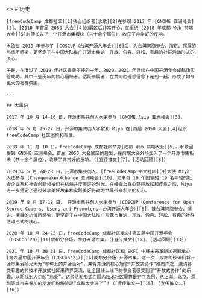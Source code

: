 
<>
  <PageHead />
  <PageContent>
    # 历史

    [freeCodeCamp 成都社区][1]核心组织者[水歌][2]在参观 2017 年 [GNOME 亚洲峰会][3]、[2018 年首届 2050 大会][4]的展区后非常开心，在组织 [2018 年成都 Web 前端大会][5]时便加入了一个开源市集板块（共十余个展位），收获了非常好的反响。

    水歌在 2019 年参与了 [COSCUP（台湾开源人年会）][6]后，为台湾同胞参会、演讲、摆展的热情所感染，更坚定了在中国大陆推广开源市集这一开放、包容、轻松、有趣的社群活动形式的决心。

    于是，在度过了 2019 年社区青黄不接的一年，2020、2021 年连续在中国开源年会成都场实验成功。其中一些历年的核心组织者、活跃参展者，在共同的理想信念下走到一起，形成了如今更大的社群氛围。

    ---

    ## 大事记

    2017 年 10 月 14-16 日，开源市集共创人水歌参与 [GNOME.Asia 亚洲峰会][3]。

    2018 年 5 月 25-27 日，开源市集共创人水歌和 Miya 在[首届 2050 大会][4]组织 freeCodeCamp 社区团聚和布展。

    2018 年 11 月 10 日，freeCodeCamp 成都社区举办[成都 Web 前端大会][5]。水歌因受到 GNOME 亚洲峰会、首届 2050 大会展区的启发，在前端大会外场加入了一个开源市集板块（共十余个展位），收获了非常好的反响。([宣传推文][7]、[活动回顾][8]）

    2019 年 5 月 24-28 日，开源市集共创人、[freeCodeCamp 中文社区][9]大使 Miya 入选参与 [ChangemakerXchange 亚洲峰会][10]，和来自 10 个国家的 19 名年轻的社会企业家和社会创新领袖们在杭州共度美好的时光。在峰会上身心获得放松和疗愈之后，Miya 进一步坚定了通过分享美好故事和实践美好行动为世界带来和平的初心。

    2019 年 8 月 17-18 日， 开源市集共创人水歌参与 [COSCUP（Conference for Open Source Coders, Users and Promoters，台湾开源人年会）][6]，被台湾同胞参会、演讲、摆展的热情所感染，更坚定了在中国大陆推广开源市集这一开放、包容、轻松、有趣的社群活动形式的决心。

    2020 年 10 月 24-25 日，freeCodeCamp 成都社区承办[第五届中国开源年会（COSCon’20）][11]成都分会场，举办开源市集。（[宣传推文][12]、[活动回顾][13]）

    2021 年 10 月 30-31 日，freeCodeCamp 成都社区和 SKFI 中韩未来革新加速器承办[第六届中国开源年会（COSCon'21）][14]成都分会场·开源市集。这一次，成都的伙伴们将开源市集发扬光大为“草坪上的开源派对”，并将开源的核心理念“开放式协作”推而广之，邀请各类有趣的非技术开放式社区来跨界交流，让全国线上线下的参会者感受到了“开放式协作”的乐趣，以期找到人生的“热爱”。这种活动形式在国内技术社区里算是开了先例，从上海、北京、深圳等城市来参加的朋友们纷纷赞叹“成都太会玩了”！（[宣传推文一][15]、[宣传推文二][16]）

  </PageContent>
</>

[1]: https://fcc-cd.dev/ "freeCodeCamp 成都社区"
[2]: https://github.com/TechQuery "水歌"
[3]: https://www.gnome.asia/ "GNOME 亚洲峰会"
[4]: https://2050.org.cn/2050at2018/ "2018 年首届 2050 大会"
[5]: https://web-conf.dev/#2018/ "2018 年成都 Web 前端大会"
[6]: https://coscup.org/ "COSCUP（台湾开源人年会）"
[7]: https://mp.weixin.qq.com/s/ROvIe7ggETVyTZAscgd7xw "2018前端大会：开源市集，给你好看"
[8]: https://mp.weixin.qq.com/s/iQxdcRHG_9vXXE0OeMJE5g "2018前端大会回顾（内含PPT）"
[9]: https://chinese.freecodecamp.org/ "freeCodeCamp 中文社区"
[10]: https://changemakerxchange.org/ "ChangemakerXchange 亚洲峰会"
[11]: https://kaiyuanshe.cn/activity/summit/coscon-2020/ "第五届中国开源年会（COSCon’20）"
[12]: https://mp.weixin.qq.com/s/JOhzW3Ik97CP_3nKT772lA "开源年会成都场丨码农在 1024 技术趴上可以做什么？"
[13]: https://mp.weixin.qq.com/s/9RFZ9fEedYUL5FmC-heMjA "开源：星星之火，可以燎原"
[14]: https://kaiyuanshe.cn/activity/summit/coscon-2021/ "第六届中国开源年会（COSCon'21）"
[15]: https://mp.weixin.qq.com/s/Ylm5mp-t4B7NL6n4WiqYOw "COSCon'21 中国开源年会成都场日程丨共赴一场开源派对！"
[16]: https://mp.weixin.qq.com/s/02KLjzr1L90knnBgyM98EA "COSCon'21 中国开源年会成都场精彩不停"
